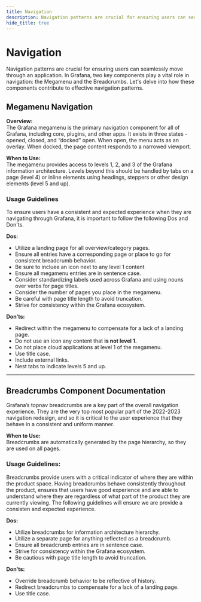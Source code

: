 ```yaml
---
title: Navigation
description: Navigation patterns are crucial for ensuring users can seamlessly move through an application.
hide_title: true
---
```


# Navigation <Badge text='ready' color='green'></Badge>
Navigation patterns are crucial for ensuring users can seamlessly move through an application. In Grafana, two key components play a vital role in navigation: the Megamenu and the Breadcrumbs. Let's delve into how these components contribute to effective navigation patterns.

## Megamenu Navigation

**Overview:**  
The Grafana megamenu is the primary navigation component for all of Grafana, including core, plugins, and other apps. It exists in three states - opened, closed, and “docked” open. When open, the menu acts as an overlay. When docked, the page content responds to a narrowed viewport. 

**When to Use:**  
The megamenu provides access to levels 1, 2, and 3 of the Grafana information architecture. Levels beyond this should be handled by tabs on a page (level 4) or inline elements using headings, steppers or other design elements (level 5 and up).

### Usage Guidelines  
To ensure users have a consistent and expected experience when they are navigating through Grafana, it is important to follow the following Dos and Don'ts.

**Dos:**  
- Utilize a landing page for all overview/category pages.
- Ensure all entries have a corresponding page or place to go for consistent breadcrumb behavior.
- Be sure to incluee an icon next to any level 1 content 
- Ensure all megamenu entries are in sentence case.
- Consider standardizing labels used across Grafana and using nouns over verbs for page titles.
- Consider the number of pages you place in the megamenu.
- Be careful with page title length to avoid truncation.
- Strive for consistency within the Grafana ecosystem.

**Don'ts:**  
- Redirect within the megamenu to compensate for a lack of a landing page.
- Do not use an icon any content that **is not level 1.**
- Do not place cloud applications at level 1 of the megamenu.
- Use title case.
- Include external links.
- Nest tabs to indicate levels 5 and up.

---

## Breadcrumbs Component Documentation

Grafana’s topnav breadcrumbs are a key part of the overall navigation experience. They are the very top most popular part of the 2022-2023 navigation redesign, and so it is critical to the user experience that they behave in a consistent and uniform manner.

**When to Use:**  
Breadcrumbs are automatically generated by the page hierarchy, so they are used on all pages.

### Usage Guidelines:  
Breadcrumbs provide users with a critical indicator of where they are within the product space. Having breadcrumbs behave consistently throughout the product, ensures that users have good experience and are able to understand where they are regardless of what part of the product they are currently viewing. The following guidelines will ensure we are provide a consisten and expected experience.

**Dos:**  
- Utilize breadcrumbs for information architecture hierarchy.
- Utilize a separate page for anything reflected as a breadcrumb.
- Ensure all breadcrumb entries are in sentence case.
- Strive for consistency within the Grafana ecosystem.
- Be cautious with page title length to avoid truncation.

**Don'ts:**  
- Override breadcrumb behavior to be reflective of history.
- Redirect breadcrumbs to compensate for a lack of a landing page.
- Use title case.

